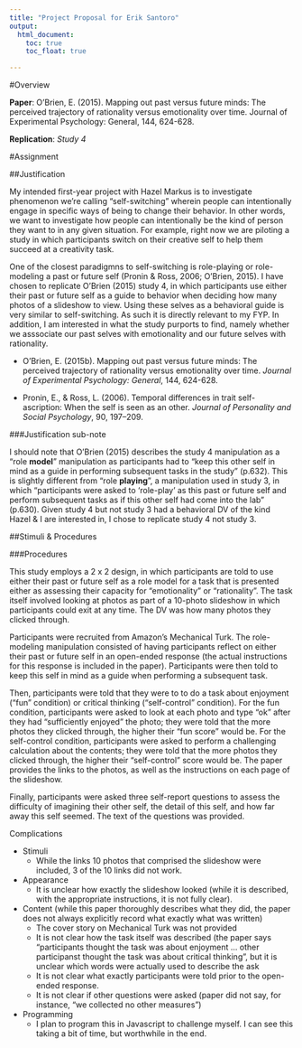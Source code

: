 ```yaml
---
title: "Project Proposal for Erik Santoro"
output:
  html_document:
    toc: true
    toc_float: true

---
```


#Overview

**Paper**: O’Brien, E. (2015). Mapping out past versus future minds: The perceived
trajectory of rationality versus emotionality over time. Journal of Experimental
Psychology: General, 144, 624-628.

**Replication**: *Study 4*


#Assignment


##Justification

My intended first-year project with Hazel Markus is to investigate phenomenon we're calling "self-switching" wherein people can intentionally engage in specific ways of being to change their behavior. In other words, we want to investigate how people can intentionally be the kind of person they want to in any given situation. For example, right now we are piloting a study in which participants switch on their creative self to help them succeed at a creativity task. 

One of the closest paradigmns to self-switching is role-playing or role-modeling a past or future self (Pronin & Ross, 2006; O'Brien, 2015). I have chosen to replicate O'Brien (2015) study 4, in which participants use either their past or future self as a guide to behavior when deciding how many photos of a slideshow to view. Using these selves as a behavioral guide is very similar to self-switching. As such it is directly relevant to my FYP. In addition, I am interested in what the study purports to find, namely whether we asssociate our past selves with emotionality and our future selves with rationality.

* O’Brien, E. (2015b). Mapping out past versus future minds: The perceived
trajectory of rationality versus emotionality over time. *Journal of Experimental
Psychology: General*, 144, 624-628.

* Pronin, E., & Ross, L. (2006). Temporal differences in trait self-ascription:
When the self is seen as an other. *Journal of Personality and Social
Psychology*, 90, 197–209.

###Justification sub-note

I should note that O'Brien (2015) describes the study 4 manipulation as a "role **model**" manipulation as participants had to "keep this other self in mind as a guide in performing subsequent tasks in the study" (p.632). This is slightly different from "role **playing**", a manipulation used in study 3, in which "participants were asked to 'role-play' as this past or future self and perform subsequent tasks as if this other self had come into the lab" (p.630). Given study 4 but not study 3 had a behavioral DV of the kind Hazel & I are interested in, I chose to replicate study 4 not study 3.


##Stimuli & Procedures

###Procedures

This study employs a 2 x 2 design, in which participants are told to use either their past or future self as a role model for a task that is presented either as assessing their capacity for "emotionality" or "rationality". The task itself involved looking at photos as part of a 10-photo slideshow in which participants could exit at any time. The DV was how many photos they clicked through.

Participants were recruited from Amazon's Mechanical Turk. The role-modeling manipulation consisted of having participants reflect on either their past or future self in an open-ended response (the actual instructions for this response is included in the paper). Participants were then told to keep this self in mind as a guide when performing a subsequent task.

Then, participants were told that they were to to do a task about enjoyment ("fun" condition) or critical thinking ("self-control" condition). For the fun condition, participants were asked to  look at each photo and type "ok" after they had "sufficiently enjoyed" the photo; they were told that the more photos they clicked through, the higher their "fun score" would be. For the self-control condition, participants were asked to perform a challenging calculation about the contents; they were told that the more photos they clicked through, the higher their "self-control" score would be. The paper provides the links to the photos, as well as the instructions on each page of the slideshow.

Finally, participants were asked three self-report questions to assess the difficulty of imagining their other self, the detail of this self, and how far away this self seemed. The text of the questions was provided.


Complications

* Stimuli
    + While the links 10 photos that comprised the slideshow were included, 3 of the 10 links did not work.

* Appearance
    + It is unclear how exactly the slideshow looked (while it is described, with the appropriate instructions, it is not fully clear).

* Content (while this paper thoroughly describes what they did, the paper does not always explicitly record what exactly what was written)
    + The cover story on Mechanical Turk was not provided
    + It is not clear how the task itself was described (the paper says "participants thought the task was about enjoyment ... other participanst thought the task was about critical thinking", but it is unclear which words were actually used to describe the ask
    + It is not clear what exactly participants were told prior to the open-ended response.
    + It is not clear if other questions were asked (paper did not say, for instance, "we collected no other measures")
    
* Programming
    + I plan to program this in Javascript to challenge myself. I can see this taking a bit of time, but worthwhile in the end.



